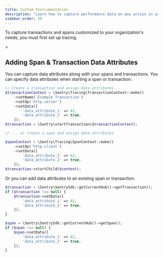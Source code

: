 ```yaml
---
title: Custom Instrumentation
description: "Learn how to capture performance data on any action in your app."
sidebar_order: 20
---
```


<Alert>

To capture transactions and spans customized to your organization's needs, you must first <PlatformLink to="/tracing/">set up tracing.</PlatformLink>

</Alert>>

<PlatformContent includePath="performance/enable-manual-instrumentation" />

<PlatformContent includePath="performance/add-spans-example" />

<PlatformContent includePath="performance/retrieve-transaction" />

## Adding Span & Transaction Data Attributes

You can capture data attributes along with your spans and transactions. You can specify data attributes when starting a span or transaction:

```php
// Create a transaction and assign data attributes...
$transactionContext = \Sentry\Tracing\TransactionContext::make()
    ->setName('Example Transaction')
    ->setOp('http.server')
    ->setData([
        'data_attribute_1' => 42,
        'data_attribute_2' => true,
    ]);
$transaction = \Sentry\startTransaction($transactionContext);

// ... or create a span and assign data attributes

$spanContext = \Sentry\Tracing\SpanContext::make()
    ->setOp('http.client')
    ->setData([
        'data_attribute_1' => 42,
        'data_attribute_2' => true,
    ]);
$transaction->startChild($context);
```

Or you can add data attributes to an existing span or transaction:

```php
$transaction = \Sentry\SentrySdk::getCurrentHub()->getTransaction();
if ($transaction !== null) {
    $transaction->setData([
        'data_attribute_1' => 42,
        'data_attribute_2' => true,
    ]);
}

$span = \Sentry\SentrySdk::getCurrentHub()->getSpan();
if ($span !== null) {
    $span->setData([
        'data_attribute_1' => 42,
        'data_attribute_2' => true,
    ]);
}
```
